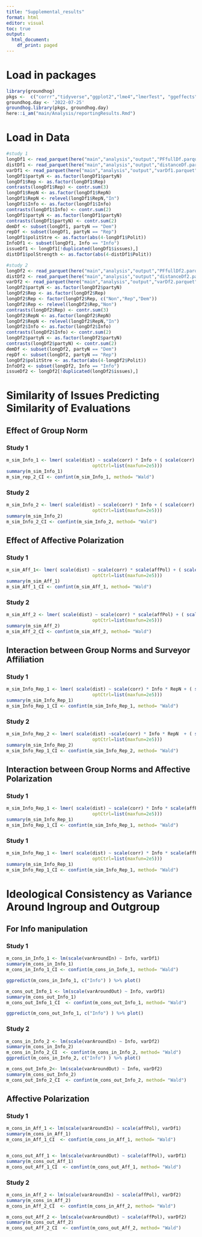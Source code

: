 ```yaml
---
title: "Supplemental_results"
format: html
editor: visual
toc: true
output:
  html_document:
    df_print: paged
---
```


# Load in packages

```r
library(groundhog)
pkgs <-  c("corrr","tidyverse","ggplot2","lme4","lmerTest", "ggeffects", "sjPlot", "insight", "data.table", "here", "arrow", "jtools", "r2mlm")
groundhog.day <- '2022-07-25'
groundhog.library(pkgs, groundhog.day)
here::i_am("main/Analysis/reportingResults.Rmd")
```

# Load in Data

```r
#study 1
longDf1 <- read_parquet(here("main","analysis","output","PFfullDf.parquet"))
distDf1 <- read_parquet(here("main","analysis","output","distanceDf.parquet"))
varDf1 <- read_parquet(here("main","analysis","output","varDf1.parquet"))
longDf1$partyN <- as.factor(longDf1$partyN)
longDf1$Rep <- as.factor(longDf1$Rep)
contrasts(longDf1$Rep) <- contr.sum(3)
longDf1$RepN <- as.factor(longDf1$RepN)
longDf1$RepN <- relevel(longDf1$RepN,"In")
longDf1$Info <- as.factor(longDf1$Info)
contrasts(longDf1$Info) <- contr.sum(2)
longDf1$partyN <- as.factor(longDf1$partyN)
contrasts(longDf1$partyN) <- contr.sum(2)
demDf <- subset(longDf1, partyN == "Dem")
repDf <- subset(longDf1, partyN == "Rep")
longDf1$politStre <- as.factor(abs(4-longDf1$Polit))
InfoDf1 <- subset(longDf1, Info == "Info")
issueDf1 <- longDf1[!duplicated(longDf1$issues),]
distDf1$polStrength <- as.factor(abs(4-distDf1$Polit))

#study 2
longDf2 <- read_parquet(here("main","analysis","output","PFfullDf2.parquet"))
distDf2 <- read_parquet(here("main","analysis","output","distanceDf2.parquet"))
varDf2 <- read_parquet(here("main","analysis","output","varDf2.parquet"))
longDf2$partyN <- as.factor(longDf2$partyN)
longDf2$Rep <- as.factor(longDf2$Rep)
longDf2$Rep <- factor(longDf2$Rep, c("Non","Rep","Dem"))
longDf2$Rep <- relevel(longDf2$Rep,"Non")
contrasts(longDf2$Rep) <- contr.sum(3)
longDf2$RepN <- as.factor(longDf2$RepN)
longDf2$RepN <- relevel(longDf2$RepN,"In")
longDf2$Info <- as.factor(longDf2$Info)
contrasts(longDf2$Info) <- contr.sum(2)
longDf2$partyN <- as.factor(longDf2$partyN)
contrasts(longDf2$partyN) <- contr.sum(2)
demDf <- subset(longDf2, partyN == "Dem")
repDf <- subset(longDf2, partyN == "Rep")
longDf2$politStre <- as.factor(abs(4-longDf2$Polit))
InfoDf2 <- subset(longDf2, Info == "Info")
issueDf2 <- longDf2[!duplicated(longDf2$issues),]
```

# Similarity of Issues Predicting Similarity of Evaluations

## Effect of Group Norm

### Study 1

```r
m_sim_Info_1 <- lmer( scale(dist) ~ scale(corr) * Info + ( scale(corr) | subID), data = distDf1, control=lmerControl(optimizer="bobyqa",
                                optCtrl=list(maxfun=2e5)))
summary(m_sim_Info_1)
m_sim_rep_2_CI <- confint(m_sim_Info_1, method= "Wald")
```

### Study 2

```r
m_sim_Info_2 <- lmer( scale(dist) ~ scale(corr) * Info + ( scale(corr) | subID), data = distDf2, control=lmerControl(optimizer="bobyqa",
                                optCtrl=list(maxfun=2e5)))
summary(m_sim_Info_2)
m_sim_Info_2_CI <- confint(m_sim_Info_2, method= "Wald")
```

## Effect of Affective Polarization

### Study 1

```r
m_sim_Aff_1<- lmer( scale(dist) ~ scale(corr) * scale(affPol) + ( scale(corr) | subID), data = distDf1, control=lmerControl(optimizer="bobyqa",
                                optCtrl=list(maxfun=2e5)))
summary(m_sim_Aff_1)
m_sim_Aff_1_CI <- confint(m_sim_Aff_1, method= "Wald")
```

### Study 2

```r
m_sim_Aff_2 <- lmer( scale(dist) ~ scale(corr) * scale(affPol) + ( scale(corr) | subID), data = distDf2, control=lmerControl(optimizer="bobyqa",
                                optCtrl=list(maxfun=2e5)))
summary(m_sim_Aff_2)
m_sim_Aff_2_CI <- confint(m_sim_Aff_2, method= "Wald")
```


## Interaction between Group Norms and Surveyor Affiliation

### Study 1

```r
m_sim_Info_Rep_1 <- lmer( scale(dist) ~ scale(corr) * Info * RepN + ( scale(corr) | subID), data = distDf1, control=lmerControl(optimizer="bobyqa",
                                optCtrl=list(maxfun=2e5)))
summary(m_sim_Info_Rep_1)
m_sim_Info_Rep_1_CI <- confint(m_sim_Info_Rep_1, method= "Wald")
```

### Study 2

```r
m_sim_Info_Rep_2 <- lmer( scale(dist) ~scale(corr) * Info * RepN  + ( scale(corr) | subID), data = distDf2, control=lmerControl(optimizer="bobyqa",
                                optCtrl=list(maxfun=2e5)))
summary(m_sim_Info_Rep_2)
m_sim_Info_Rep_1_CI <- confint(m_sim_Info_Rep_2, method= "Wald")
```

## Interaction between Group Norms and Affective Polarization

### Study 1

```r
m_sim_Info_Rep_1 <- lmer( scale(dist) ~ scale(corr) * Info * scale(affPol) + ( scale(corr) | subID), data = distDf1, control=lmerControl(optimizer="bobyqa",
                                optCtrl=list(maxfun=2e5)))
summary(m_sim_Info_Rep_1)
m_sim_Info_Rep_1_CI <- confint(m_sim_Info_Rep_1, method= "Wald")
```


### Study 1

```r
m_sim_Info_Rep_1 <- lmer( scale(dist) ~ scale(corr) * Info * scale(affPol) + ( scale(corr) | subID), data = distDf1, control=lmerControl(optimizer="bobyqa",
                                optCtrl=list(maxfun=2e5)))
summary(m_sim_Info_Rep_1)
m_sim_Info_Rep_1_CI <- confint(m_sim_Info_Rep_1, method= "Wald")
```

# Ideological Consistency as Variance Around Ingroup and Outgroup

## For Info manipulation

### Study 1

```r
m_cons_in_Info_1 <- lm(scale(varAroundIn) ~ Info, varDf1)
summary(m_cons_in_Info_1)
m_cons_in_Info_1_CI <- confint(m_cons_in_Info_1, method= "Wald")

ggpredict(m_cons_in_Info_1, c("Info") ) %>% plot()

m_cons_out_Info_1 <- lm(scale(varAroundOut) ~ Info, varDf1)
summary(m_cons_out_Info_1)
m_cons_out_Info_1_CI  <- confint(m_cons_out_Info_1, method= "Wald")

ggpredict(m_cons_out_Info_1, c("Info") ) %>% plot()
```

### Study 2

```r
m_cons_in_Info_2 <- lm(scale(varAroundIn) ~ Info, varDf2)
summary(m_cons_in_Info_2)
m_cons_in_Info_2_CI  <- confint(m_cons_in_Info_2, method= "Wald")
ggpredict(m_cons_in_Info_2, c("Info") ) %>% plot()

m_cons_out_Info_2<- lm(scale(varAroundOut) ~ Info, varDf2)
summary(m_cons_out_Info_2)
m_cons_out_Info_2_CI  <- confint(m_cons_out_Info_2, method= "Wald")
```

## Affective Polarization

### Study 1

```r
m_cons_in_Aff_1 <- lm(scale(varAroundIn) ~ scale(affPol), varDf1)
summary(m_cons_in_Aff_1)
m_cons_in_Aff_1_CI  <- confint(m_cons_in_Aff_1, method= "Wald")


m_cons_out_Aff_1 <- lm(scale(varAroundOut) ~ scale(affPol), varDf1)
summary(m_cons_out_Aff_1)
m_cons_out_Aff_1_CI  <- confint(m_cons_out_Aff_1, method= "Wald")

```

### Study 2

```r
m_cons_in_Aff_2 <- lm(scale(varAroundIn) ~ scale(affPol), varDf2)
summary(m_cons_in_Aff_2)
m_cons_in_Aff_2_CI  <- confint(m_cons_in_Aff_2, method= "Wald")

m_cons_out_Aff_2 <- lm(scale(varAroundOut) ~ scale(affPol), varDf2)
summary(m_cons_out_Aff_2)
m_cons_out_Aff_2_CI  <- confint(m_cons_out_Aff_2, method= "Wald")
```
